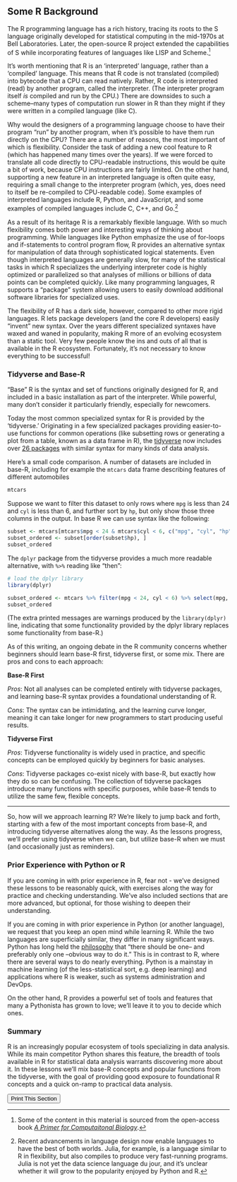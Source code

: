 ## Some R Background

The R programming language has a rich history, tracing its roots to the S language originally developed for statistical computing in the mid-1970s at Bell Laboratories. Later, the open-source R project extended the capabilities of S while incorporating features of languages like LISP and Scheme.^[Some of the content in this material is sourced from the open-access book [*A Primer for Computaitonal Biology*](https://open.oregonstate.education/computationalbiology).]

It's worth mentioning that R is an 'interpreted' language, rather than a 'compiled' language. This means that R code is not translated (compiled) into bytecode that a CPU can read natively. Rather, R code is interpreted (read) by another program, called the interpreter. (The interpreter program itself *is* compiled and run by the CPU.) There are downsides to such a scheme--many types of computation run slower in R than they might if they were written in a compiled language (like C). 

Why would the designers of a programming language choose to have their program "run" by another program, when it's possible to have them run directly on the CPU? There are a number of reasons, the most important of which is flexibility. Consider the task of adding a new cool feature to R (which has happened many times over the years). If we were forced to translate all code directly to CPU-readable instructions, this would be quite a bit of work, because CPU instructions are fairly limited. On the other hand, supporting a new feature in an interpreted language is often quite easy, requiring a small change to the interpreter program (which, yes, does need to itself be re-compiled to CPU-readable code). Some examples of interpreted languages include R, Python, and JavaScript, and some examples of compiled languages include C, C++, and Go.^[Recent advancements in language design now enable languages to have the best of both worlds. Julia, for example, is a language similar to R in flexibility, but also compiles to produce very fast-running programs. Julia is not yet the data science language du jour, and it's unclear whether it will grow to the popularity enjoyed by Python and R.]

As a result of its heritage R is a remarkably flexible language. With so much flexibility comes both power and interesting ways of thinking about programming. While languages like Python emphasize the use of for-loops and if-statements to control program flow, R provides an alternative syntax for manipulation of data through sophisticated logical statements. Even though interpreted languages are generally slow, for many of the statistical tasks in which R specializes the underlying interpreter code is highly optimized or parallelized so that analyses of millions or billions of data points can be completed quickly. Like many programming languages, R supports a "package" system allowing users to easily download additional software libraries for specialized uses.

The flexibility of R has a dark side, however, compared to other more rigid languages. R lets package developers (and the core R developers) easily "invent" new syntax. Over the years different specialized syntaxes have waxed and waned in popularity, making R more of an evolving ecosystem than a static tool. Very few people know the ins and outs of all that is available in the R ecosystem. Fortunately, it's not necessary to know everything to be successful!

### Tidyverse and Base-R

"Base" R is the syntax and set of functions originally designed for R, and included in a basic installation as part of the interpreter. While powerful, many don't consider it particularly friendly, especially for newcomers.

Today the most common specialized syntax for R is provided by the 'tidyverse.' Originating in a few specialized packages providing easier-to-use functions for common operations (like subsetting rows or generating a plot from a table, known as a data frame in R), the [tidyverse](https://www.tidyverse.org/) now includes over [26 packages](https://github.com/tidyverse/tidyverse/blob/master/DESCRIPTION) with similar syntax for many kinds of data analysis. 

Here's a small code comparison. A number of datasets are included in base-R, including for example the `mtcars` data frame describing features of different automobiles 

```r
mtcars
```

Suppose we want to filter this dataset to only rows where `mpg` is less than 24 and `cyl` is less than 6, and further sort by `hp`, but only show those three columns in the output. In base R we can use syntax like the following:

```r
subset <- mtcars[mtcars$mpg < 24 & mtcars$cyl < 6, c("mpg", "cyl", "hp")]
subset_ordered <- subset[order(subset$hp), ]
subset_ordered
```

The `dplyr` package from the tidyverse provides a much more readable alternative, with `%>%` reading like "then":

```r
# load the dplyr library
library(dplyr)

subset_ordered <- mtcars %>% filter(mpg < 24, cyl < 6) %>% select(mpg, cyl, hp) %>% arrange(hp)
subset_ordered
```

(The extra printed messages are warnings produced by the `library(dplyr)` line, indicating that some functionality provided by the dplyr library replaces some functionality from base-R.)

As of this writing, an ongoing debate in the R community concerns whether beginners should learn base-R first, tidyverse first, or some mix. There are pros and cons to each approach:

**Base-R First** 

*Pros*: Not all analyses can be completed entirely with tidyverse packages, and learning base-R syntax provides a foundational understanding of R. 

*Cons*: The syntax can be intimidating, and the learning curve longer, meaning it can take longer for new programmers to start producing useful results. 

**Tidyverse First**

*Pros*: Tidyverse functionality is widely used in practice, and specific concepts can be employed quickly by beginners for basic analyses. 

*Cons*: Tidyverse packages co-exist nicely with base-R, but exactly how they do so can be confusing. The collection of tidyverse packages introduce many functions with specific purposes, while base-R tends to utilize the same few, flexible concepts. 

<hr />

So, how will we approach learning R? We're likely to jump back and forth, starting with a few of the most important concepts from base-R, and introducing tidyverse alternatives along the way. As the lessons progress, we'll prefer using tidyverse when we can, but utilize base-R when we must (and occasionally just as reminders).

### Prior Experience with Python or R

If you are coming in with prior experience in R, fear not - we've designed these lessons to be reasonably quick, with exercises along the way for practice and checking understanding. We've also included sections that are more advanced, but optional, for those wishing to deepen their understanding. 

If you are coming in with prior experience in Python (or another language), we request that you keep an open mind while learning R. While the two languages are superficially similar, they differ in many significant ways. Python has long held the [philosophy](https://www.python.org/dev/peps/pep-0020/) that "there should be one-- and preferably only one --obvious way to do it." This is in contrast to R, where there are several ways to do nearly everything. Python is a mainstay in machine learning (of the less-statistical sort, e.g. deep learning) and applications where R is weaker, such as systems administration and DevOps. 

On the other hand, R provides a powerful set of tools and features that many a Pythonista has grown to love; we'll leave it to you to decide which ones.

### Summary

R is an increasingly popular ecosystem of tools specializing in data analysis. While its main competitor Python shares this feature, the breadth of tools available in R for statistical data analysis warrants discovering more about it. In these lessons we'll mix base-R concepts and popular functions from the tidyverse, with the goal of providing good exposure to foundational R concepts and a quick on-ramp to practical data analysis. 

<input type="button" onclick="window.print()" value="Print This Section" class="btn btn-info"/>




